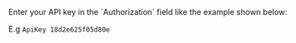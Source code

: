 <Warning>
Enter your API key in the `Authorization` field like the example shown below:

E.g `ApiKey 18d2e625f05d80e`
</Warning>